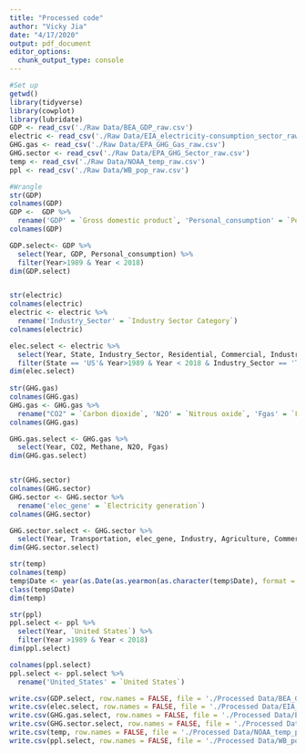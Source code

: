 ```yaml
---
title: "Processed code"
author: "Vicky Jia"
date: "4/17/2020"
output: pdf_document
editor_options: 
  chunk_output_type: console
---
```

```r
#Set up
getwd()
library(tidyverse)
library(cowplot)
library(lubridate)
GDP <- read_csv('./Raw Data/BEA_GDP_raw.csv')
electric <- read_csv('./Raw Data/EIA_electricity-consumption_sector_raw.csv')
GHG.gas <- read_csv('./Raw Data/EPA_GHG_Gas_raw.csv')
GHG.sector <- read_csv('./Raw Data/EPA_GHG_Sector_raw.csv')
temp <- read_csv('./Raw Data/NOAA_temp_raw.csv')
ppl <- read_csv('./Raw Data/WB_pop_raw.csv')

#Wrangle 
str(GDP)
colnames(GDP)
GDP <-  GDP %>%
  rename('GDP' = `Gross domestic product`, 'Personal_consumption' = `Personal consumption expenditures`)
colnames(GDP)

GDP.select<- GDP %>%
  select(Year, GDP, Personal_consumption) %>%
  filter(Year>1989 & Year < 2018)
dim(GDP.select)


str(electric)
colnames(electric)
electric <- electric %>%
  rename('Industry_Sector' = `Industry Sector Category`)
colnames(electric)

elec.select <- electric %>%
  select(Year, State, Industry_Sector, Residential, Commercial, Industrial, Transportation) %>%
  filter(State == 'US'& Year>1989 & Year < 2018 & Industry_Sector == 'Total Electric Industry')
dim(elec.select)
  
str(GHG.gas)
colnames(GHG.gas)
GHG.gas <- GHG.gas %>%
  rename("CO2" = `Carbon dioxide`, 'N2O' = `Nitrous oxide`, 'Fgas' = `Fluorinated gases`)
colnames(GHG.gas)

GHG.gas.select <- GHG.gas %>%
  select(Year, CO2, Methane, N2O, Fgas)
dim(GHG.gas.select)


str(GHG.sector)
colnames(GHG.sector)
GHG.sector <- GHG.sector %>%
  rename('elec_gene' = `Electricity generation`)
colnames(GHG.sector)

GHG.sector.select <- GHG.sector %>%
  select(Year, Transportation, elec_gene, Industry, Agriculture, Commercial, Residential)
dim(GHG.sector.select)

str(temp)
colnames(temp)
temp$Date <- year(as.Date(as.yearmon(as.character(temp$Date), format = "%Y%m")))
class(temp$Date)
dim(temp)

str(ppl)
ppl.select <- ppl %>%
  select(Year, `United States`) %>%
  filter(Year >1989 & Year < 2018)
dim(ppl.select)

colnames(ppl.select)
ppl.select <- ppl.select %>%
  rename('United_States' = `United States`)

write.csv(GDP.select, row.names = FALSE, file = './Processed Data/BEA_GDP_processed.csv')
write.csv(elec.select, row.names = FALSE, file = './Processed Data/EIA_electricity-consumption_sector_processed.csv')
write.csv(GHG.gas.select, row.names = FALSE, file = './Processed Data/EPA_GHG_Gas_processed.csv')
write.csv(GHG.sector.select, row.names = FALSE, file = './Processed Data/EPA_GHG_Sector_processed.csv')
write.csv(temp, row.names = FALSE, file = './Processed Data/NOAA_temp_processed.csv')
write.csv(ppl.select, row.names = FALSE, file = './Processed Data/WB_pop_processed.csv')


```

